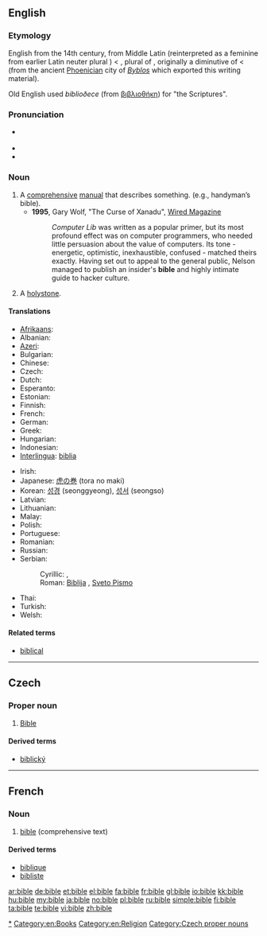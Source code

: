 {{wikipedia|Bible}}
{{also|Bible}}
==English==

===Etymology===
English from the 14th century, from Middle Latin {{term|biblia||book|lang=la}} (reinterpreted as a feminine from earlier Latin neuter plural {{term|biblia||books|lang=la}}) < {{etyl|grc}} {{term|βιβλία||books|tr=biblia|lang=grc}}, plural of {{term|βιβλίον||small book|tr=biblion|lang=grc}}, originally a diminutive of {{term|βίβλος||book|tr=biblos|lang=grc}} < {{term|βύβλος||papyrus|tr=bublos|lang=grc}} (from the ancient [[Phoenicia]]n city of ''[[Byblos]]'' which exported this writing material).

Old English used ''biblioðece'' (from [[βιβλιοθήκη]]) for "the Scriptures".

===Pronunciation===
* {{a|UK|US}} {{IPA|/ˈbaɪbəl/}}
* {{audio|en-us-bible.ogg|Audio (US)}}
* {{rhymes|aɪbəl}}

===Noun===
{{en-noun}}

# A [[comprehensive]] [[manual]] that describes something. (e.g., handyman’s bible).
#* '''1995''', Gary Wolf, "The Curse of Xanadu", [http://www.wired.com/wired/archive/3.06/xanadu.html?pg=8&topic= Wired Magazine]
#*: ''Computer Lib'' was written as a popular primer, but its most profound effect was on computer programmers, who needed little persuasion about the value of computers. Its tone - energetic, optimistic, inexhaustible, confused - matched theirs exactly. Having set out to appeal to the general public, Nelson managed to publish an insider's '''bible''' and highly intimate guide to hacker culture.
# {{nautical}} A [[holystone]].

====Translations====
{{trans-top|comprehensive manual}}
* [[Afrikaans]]: {{t|af|Bybel|xs=Afrikaans}}
* Albanian: {{t|sq|Bibël|f|xs=Albanian}}
* [[Azeri]]: {{t-|az|bible|xs=Azeri}}
* Bulgarian: {{t+|bg|библия}}
* Chinese: {{t-|cmn|圣经|tr=shèngjīng|sc=Hani}}
* Czech: {{t-|cs|bible|f}}
* Dutch: {{t|nl|bijbel}}
* Esperanto: {{t-|eo|Biblio|xs=Esperanto}}
* Estonian: {{t|et|piibel}}
* Finnish: {{t+|fi|raamattu}}
* French: {{t+|fr|Bible|f}}
* German: {{t+|de|Bibel|f}}
* Greek: {{t+|el|βιβλίο|tr=biblίο}}
* Hungarian: {{t+|hu|biblia}}
* Indonesian: {{t+|id|Alkitab|xs=Indonesian}}
* [[Interlingua]]: [[biblia]]
{{trans-mid}}
* Irish: {{t|ga|bíobla|f|xs=Irish}}
* Japanese: [[虎の巻]] (tora no maki)
* Korean: [[성경]] (seonggyeong), [[성서]] (seongso)
* Latvian: {{t|lv|Bībele|f|xs=Latvian}}
* Lithuanian: {{t-|lt|Biblija|f|xs=Lithuanian}}
* Malay: {{t-|ms|Alkitab|xs=Malay}}
* Polish: {{t+|pl|Biblia|f}}
* Portuguese: {{t+|pt|Bíblia|f}}
* Romanian: {{t+|ro|Biblie|f}}
* Russian: {{t+|ru|библия|f|tr=bíblija}}
* Serbian:
*: Cyrillic: {{t+|sr|Библија|f|sc=Cyrl}}, {{t-|sr|Свето Писмо|n|sc=Cyrl}}
*: Roman: [[Biblija]] {{f}}, [[Sveto Pismo]] {{n}}
* Thai: {{t|th|คัมภีร์ไบเบิล|tr=Khạmp̣hīr̒ bịbeil}}
* Turkish: {{t|tr|İncil}}
* Welsh: {{t|cy|Beibl}}
{{trans-bottom}}

====Related terms====
* [[biblical]]

[[Category:en:Bible|*]]
[[Category:en:Books]]
[[Category:en:Religion]]

----

==Czech==

===Proper noun===
{{cs-noun|g=f}}

# [[Bible]]

====Derived terms====
* [[biblický]]

[[Category:Czech proper nouns]]

----

==French==

===Noun===
{{fr-noun|f}}

# [[bible#English|bible]] (comprehensive text)

====Derived terms====
* [[biblique]]
* [[bibliste]]

[[ar:bible]]
[[de:bible]]
[[et:bible]]
[[el:bible]]
[[fa:bible]]
[[fr:bible]]
[[gl:bible]]
[[io:bible]]
[[kk:bible]]
[[hu:bible]]
[[my:bible]]
[[ja:bible]]
[[no:bible]]
[[pl:bible]]
[[ru:bible]]
[[simple:bible]]
[[fi:bible]]
[[ta:bible]]
[[te:bible]]
[[vi:bible]]
[[zh:bible]]
